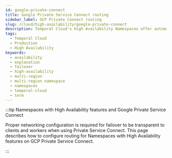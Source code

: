 ```yaml
---
id: google-private-connect
title: Google Private Service Connect routing
sidebar_label: GCP Private Connect routing
slug: /cloud/high-availability/google-private-connect
description: Temporal Cloud's High Availability Namespaces offer automated failover, synchronized data replication, and high availability for workloads requiring disaster-tolerant deployment and 99.99% uptime.
tags:
  - Temporal Cloud
  - Production
  - High Availability
keywords:
  - availability
  - explanation
  - failover
  - high-availability
  - multi-region
  - multi-region namespace
  - namespaces
  - temporal-cloud
  - term
---
```



:::tip Namespaces with High Availability features and Google Private Service Connect

Proper networking configuration is required for failover to be transparent to clients and workers when using Private Service Connect.
This page describes how to configure routing for Namespaces with High Availability features on GCP Private Service Connect.

:::

